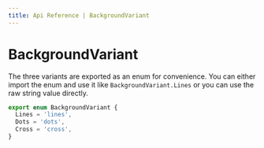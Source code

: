 ```yaml
---
title: Api Reference | BackgroundVariant
---
```


# BackgroundVariant

The three variants are exported as an enum for convenience. You can either import the enum and use it like `BackgroundVariant.Lines` or you can use the raw string value directly.

```ts
export enum BackgroundVariant {
  Lines = 'lines',
  Dots = 'dots',
  Cross = 'cross',
}
```
